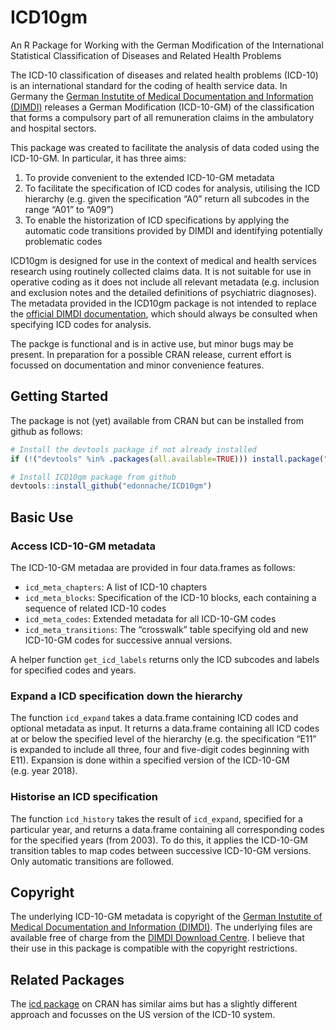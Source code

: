 # ICD10gm

An R Package for Working with the German Modification of the International Statistical Classification of Diseases and Related Health Problems

The ICD-10 classification of diseases and related health problems (ICD-10) is an international standard for the coding of health service data. In Germany the [German Instutite of Medical Documentation and Information (DIMDI)](https://www.dimdi.de/static/en/dimdi/index.htm) releases a German Modification (ICD-10-GM) of the classification that forms a compulsory part of all remuneration claims in the ambulatory and hospital sectors.

This package was created to facilitate the analysis of data coded using the ICD-10-GM. In particular, it has three aims:

1. To provide convenient to the extended ICD-10-GM metadata
2. To facilitate the specification of ICD codes for analysis, utilising the ICD hierarchy (e.g. given the specification "A0" return all subcodes in the range "A01" to "A09")
3. To enable the historization of ICD specifications by applying the automatic code transitions provided by DIMDI and identifying potentially problematic codes

ICD10gm is designed for use in the context of medical and health services research using routinely collected claims data. It is not suitable for use in operative coding as it does not include all relevant metadata (e.g. inclusion and exclusion notes and the detailed definitions of psychiatric diagnoses). The metadata provided in the ICD10gm package is not intended to replace the [official DIMDI documentation](https://www.dimdi.de/static/en/klassi/icd-10-gm/index.htm), which should always be consulted when specifying ICD codes for analysis.

The packge is functional and is in active use, but minor bugs may be present. In preparation for a possible CRAN release, current effort is focussed on documentation and minor convenience features.

## Getting Started

The package is not (yet) available from CRAN but can be installed from github as follows:

```r
# Install the devtools package if not already installed
if (!("devtools" %in% .packages(all.available=TRUE))) install.package("devtools")

# Install ICD10gm package from github
devtools::install_github("edonnache/ICD10gm")
```

## Basic Use

### Access ICD-10-GM metadata 

The ICD-10-GM metadaa are provided in four data.frames as follows:

- `icd_meta_chapters`: A list of ICD-10 chapters
- `icd_meta_blocks`: Specification of the ICD-10 blocks, each containing a sequence of related ICD-10 codes
- `icd_meta_codes`: Extended metadata for all ICD-10-GM codes
- `icd_meta_transitions`: The "crosswalk" table specifying old and new ICD-10-GM codes for successive annual versions.

A helper function `get_icd_labels` returns only the ICD subcodes and labels for specified codes and years.


### Expand a ICD specification down the hierarchy

The function `icd_expand` takes a data.frame containing ICD codes and optional metadata as input. It returns a data.frame containing all ICD codes at or below the specified level of the hierarchy (e.g. the specification "E11" is expanded to include all three, four and five-digit codes beginning with E11). Expansion is done within a specified version of the ICD-10-GM (e.g. year 2018).

### Historise an ICD specification

The function `icd_history` takes the result of `icd_expand`, specified for a particular year, and returns a data.frame containing all corresponding codes for the specified years (from 2003). To do this, it applies the ICD-10-GM transition tables to map codes between successive ICD-10-GM versions. Only automatic transitions are followed.


## Copyright

The underlying ICD-10-GM metadata is copyright of the [German Instutite of Medical Documentation and Information (DIMDI)](https://www.dimdi.de/static/en/dimdi/index.htm). The underlying files are available free of charge from the [DIMDI Download Centre](http://www.dimdi.de/dynamic/de/klassi/downloadcenter/). I believe that their use in this package is compatible with the copyright restrictions.

## Related Packages

The [icd package](https://cran.r-project.org/web/packages/icd/) on CRAN has similar aims but has a slightly different approach and focusses on the US version of the ICD-10 system.
